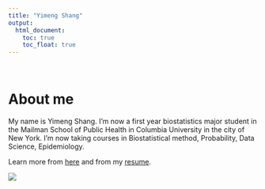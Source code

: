 ```yaml
---
title: "Yimeng Shang"
output: 
  html_document:
    toc: true
    toc_float: true
---
```


<br/>

# About me
My name is Yimeng Shang. I'm now a first year biostatistics major student in the Mailman School of Public Health in Columbia University in the city of New York. I'm now taking courses in Biostatistical method, Probability, Data Science, Epidemiology.

Learn more from [here](aboutme.html) and from my [resume](curriculum_vitae.pdf).

![](IMG_4588.JPG)